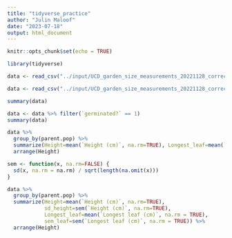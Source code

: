 ```yaml
---
title: "tidyverse_practice"
author: "Julin Maloof"
date: "2023-07-18"
output: html_document
---
```


```r
knitr::opts_chunk$set(echo = TRUE)
```

```r
library(tidyverse)
```
```r
data <- read_csv("../input/UCD_garden_size_measurements_20221128_corrected.csv")
```
```r
data <- read_csv("../input/UCD_garden_size_measurements_20221128_corrected2.csv")

```

```r
summary(data)
```

```r
data <- data %>% filter(`germinated?` == 1)
summary(data)
```
```r
data %>% 
  group_by(parent.pop) %>%
  summarize(Height=mean(`Height (cm)`, na.rm=TRUE), Longest_leaf=mean(`Longest leaf (cm)`, na.rm = TRUE)) %>%
  arrange(Height)
```

```r
sem <- function(x, na.rm=FALSE) {
  sd(x, na.rm = na.rm) / sqrt(length(na.omit(x)))
}
```

```r
data %>% 
  group_by(parent.pop) %>%
  summarize(Height=mean(`Height (cm)`, na.rm=TRUE), 
            sd_height=sem(`Height (cm)`, na.rm=TRUE),
            Longest_leaf=mean(`Longest leaf (cm)`, na.rm = TRUE),
            sem_leaf=sem(`Longest leaf (cm)`, na.rm = TRUE)) %>%
  arrange(Height)
```

